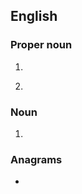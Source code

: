 {{also|bda}}
==English==

===Proper noun===
{{en-proper-noun}}

# {{initialism of|en|{{w|lang=en|British Dental Association}}}}
# {{lb|en|sports}} {{abbreviation of|en|Bermuda}}

===Noun===
{{en-noun}}

# {{lb|en|military}} {{initialism of|en|[[bomb]] [[damage]] [[assessment]]}}

===Anagrams===
* {{anagrams|en|a=abd|ABD|ADB|Abd.|D.B.A.|DAB|DBA|abd.|bad|d/b/a|dab|dba}}

{{cln|en|initialisms}}
{{C|en|Organizations}}